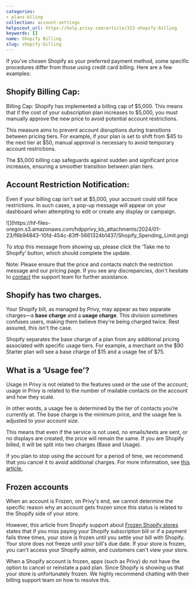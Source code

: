 ```yaml
---
categories:
- plans-blling
collection: account-settings
helpscout_url: https://help.privy.com/article/313-shopify-billing
keywords: []
name: Shopify Billing
slug: shopify-billing
---
```

  

If you've chosen Shopify as your preferred payment method, some specific
procedures differ from those using credit card billing. Here are a few
examples:

## **Shopify Billing Cap:**

Billing Cap: Shopify has implemented a billing cap of $5,000. This means that
if the cost of your subscription plan increases to $5,000, you must manually
approve the new price to avoid potential account restrictions.

This measure aims to prevent account disruptions during transitions between
pricing tiers. For example, if your plan is set to shift from $45 to the next
tier at $50, manual approval is necessary to avoid temporary account
restrictions.

The $5,000 billing cap safeguards against sudden and significant price
increases, ensuring a smoother transition between plan tiers.

## **Account Restriction Notification:**

Even if your billing cap isn't set at $5,000, your account could still face
restrictions. In such cases, a pop-up message will appear on your dashboard
when attempting to edit or create any display or campaign.

![](https://hf-files-
oregon.s3.amazonaws.com/hdpprivy_kb_attachments/2024/01-23/f6b94843-10fd-454c-83ff-5661324b1437/Shopify_Spending_Limit.png)

To stop this message from showing up, please click the ‘Take me to Shopify’
button, which should complete the update.

Note: Please ensure that the price and contacts match the restriction message
and our pricing page. If you see any discrepancies, don't hesitate to
[contact](mailto:support@privy.com) the support team for further assistance.

## **Shopify has two charges.**

Your Shopify bill, as managed by Privy, may appear as two separate charges—a
**base charge** and a **usage charge**. This division sometimes confuses
users, making them believe they're being charged twice. Rest assured, this
isn't the case.

Shopify separates the base charge of a plan from any additional pricing
associated with specific usage tiers. For example, a merchant on the $90
Starter plan will see a base charge of $15 and a usage fee of $75.

## **What is a ‘Usage fee’?**

Usage in Privy is not related to the features used or the use of the account;
usage in Privy is related to the number of mailable contacts on the account
and how they scale.

In other words, a usage fee is determined by the tier of contacts you’re
currently at. The base charge is the minimum price, and the usage fee is
adjusted to your account size.

This means that even if the service is not used, no emails/texts are sent, or
no displays are created, the price will remain the same. If you are Shopify
billed, it will be split into two charges (Base and Usage).

If you plan to stop using the account for a period of time, we recommend that
you cancel it to avoid additional charges. For more information, see [this
article.](https://help.privy.com/article/509-account-management-faq)

## **Frozen accounts**

When an account is Frozen, on Privy's end, we cannot determine the specific
reason why an account gets frozen since this status is related to the Shopify
side of your store.

However, this article from Shopify support about [Frozen Shopify
stores](https://help.shopify.com/en/manual/your-account/frozen-store) states
that if you miss paying your Shopify subscription bill or if a payment fails
three times, your store is frozen until you settle your bill with Shopify.
Your store does not freeze until your bill's due date. If your store is
frozen, you can't access your Shopify admin, and customers can't view your
store.

When a Shopify account is frozen, apps (such as Privy) do not have the option
to cancel or reinstate a paid plan. Since Shopify is showing us that your
store is unfortunately frozen. We highly recommend chatting with their billing
support team on how to resolve this.

